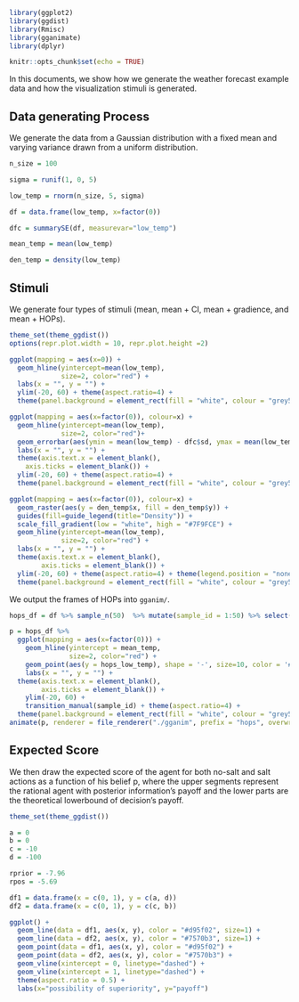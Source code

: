 ```r
library(ggplot2)
library(ggdist)
library(Rmisc)
library(gganimate)
library(dplyr)

knitr::opts_chunk$set(echo = TRUE)
```

In this documents, we show how we generate the weather forecast example data and how the visualization stimuli is generated.

## Data generating Process

We generate the data from a Gaussian distribution with a fixed mean and varying variance drawn from a uniform distribution. 

```r
n_size = 100

sigma = runif(1, 0, 5)

low_temp = rnorm(n_size, 5, sigma)

df = data.frame(low_temp, x=factor(0))

dfc = summarySE(df, measurevar="low_temp")

mean_temp = mean(low_temp)

den_temp = density(low_temp)
```

## Stimuli

We generate four types of stimuli (mean, mean + CI, mean + gradience, and mean + HOPs).

```r

theme_set(theme_ggdist())
options(repr.plot.width = 10, repr.plot.height =2)

ggplot(mapping = aes(x=0)) +
  geom_hline(yintercept=mean(low_temp),
             size=2, color="red") +
  labs(x = "", y = "") + 
  ylim(-20, 60) + theme(aspect.ratio=4) + 
  theme(panel.background = element_rect(fill = "white", colour = "grey50"))
```

```r
ggplot(mapping = aes(x=factor(0)), colour=x) +
  geom_hline(yintercept=mean(low_temp),
             size=2, color="red")+
  geom_errorbar(aes(ymin = mean(low_temp) - dfc$sd, ymax = mean(low_temp) + dfc$sd), width = 0.2) +
  labs(x = "", y = "") +
  theme(axis.text.x = element_blank(),
    axis.ticks = element_blank()) + 
  ylim(-20, 60) + theme(aspect.ratio=4) + 
  theme(panel.background = element_rect(fill = "white", colour = "grey50"))
```

```r
ggplot(mapping = aes(x=factor(0)), colour=x) +
  geom_raster(aes(y = den_temp$x, fill = den_temp$y)) + 
  guides(fill=guide_legend(title="Density")) +
  scale_fill_gradient(low = "white", high = "#7F9FCE") + 
  geom_hline(yintercept=mean(low_temp),
             size=2, color="red") +
  labs(x = "", y = "") +
  theme(axis.text.x = element_blank(),
        axis.ticks = element_blank()) + 
  ylim(-20, 60) + theme(aspect.ratio=4) + theme(legend.position = "none") + 
  theme(panel.background = element_rect(fill = "white", colour = "grey50"))
```
We output the frames of HOPs into `gganim/`.

```r
hops_df = df %>% sample_n(50)  %>% mutate(sample_id = 1:50) %>% select(hops_low_temp = low_temp, everything())

p = hops_df %>% 
  ggplot(mapping = aes(x=factor(0))) +
    geom_hline(yintercept = mean_temp,
               size=2, color="red") +
    geom_point(aes(y = hops_low_temp), shape = '-', size=10, color = '#7F9FCE') +
    labs(x = "", y = "") + 
  theme(axis.text.x = element_blank(),
        axis.ticks = element_blank()) + 
    ylim(-20, 60) +
    transition_manual(sample_id) + theme(aspect.ratio=4) + 
  theme(panel.background = element_rect(fill = "white", colour = "grey50"))
animate(p, renderer = file_renderer("./gganim", prefix = "hops", overwrite = TRUE), fps = 5)
```

## Expected Score

We then draw the expected score of the agent for both no-salt and salt actions as a function of his belief p, where the upper segments represent the rational agent with posterior information's payoff and the lower parts are the theoretical lowerbound of decision's payoff.

```r
theme_set(theme_ggdist())

a = 0
b = 0
c = -10
d = -100

rprior = -7.96
rpos = -5.69

df1 = data.frame(x = c(0, 1), y = c(a, d))
df2 = data.frame(x = c(0, 1), y = c(c, b))

ggplot() +
  geom_line(data = df1, aes(x, y), color = "#d95f02", size=1) +
  geom_line(data = df2, aes(x, y), color = "#7570b3", size=1) +
  geom_point(data = df1, aes(x, y), color = "#d95f02") +
  geom_point(data = df2, aes(x, y), color = "#7570b3") +
  geom_vline(xintercept = 0, linetype="dashed") +
  geom_vline(xintercept = 1, linetype="dashed") +
  theme(aspect.ratio = 0.5) +
  labs(x="possibility of superiority", y="payoff")
```
